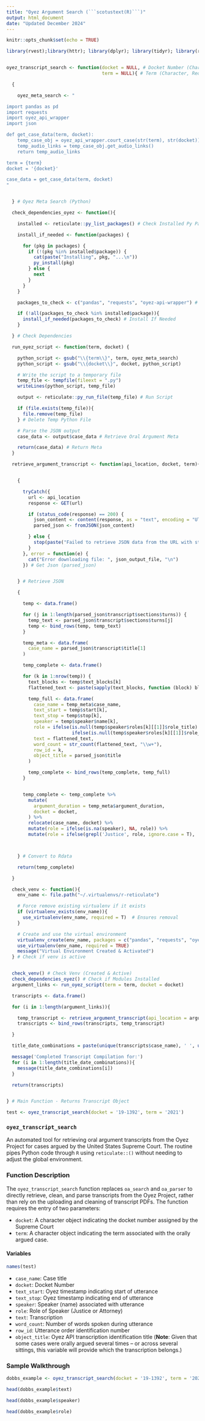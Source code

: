 ```yaml
---
title: "Oyez Argument Search (```scotustext(R)```)"
output: html_document
date: "Updated December 2024"
---
```


```r
knitr::opts_chunk$set(echo = TRUE)

library(rvest);library(httr); library(dplyr); library(tidyr); library(reticulate); library(jsonlite); library(dplyr); library(httr); library(tidyr); library(stringr); library(stringi); library(rvest); library(jsonlite)


oyez_transcript_search <- function(docket = NULL, # Docket Number (Character, Req.)
                                   term = NULL){ # Term (Character, Req)

  {

    oyez_meta_search <- "

import pandas as pd
import requests
import oyez_api_wrapper
import json

def get_case_data(term, docket):
    temp_case_obj = oyez_api_wrapper.court_case(str(term), str(docket))
    temp_audio_links = temp_case_obj.get_audio_links()
    return temp_audio_links

term = {term}
docket = '{docket}'

case_data = get_case_data(term, docket)
"


  } # Oyez Meta Search (Python)

  check_dependencies_oyez <- function(){

    installed <- reticulate::py_list_packages() # Check Installed Py Packages

    install_if_needed <- function(packages) {

      for (pkg in packages) {
        if (!(pkg %in% installed$package)) {
          cat(paste("Installing", pkg, "...\n"))
          py_install(pkg)
        } else {
          next
        }
      }
    }

    packages_to_check <- c("pandas", "requests", "oyez-api-wrapper") # Check if Already Downloaded

    if (!all(packages_to_check %in% installed$package)){
      install_if_needed(packages_to_check) # Install If Needed
    }

  } # Check Dependencies

  run_oyez_script <- function(term, docket) {

    python_script <- gsub("\\{term\\}", term, oyez_meta_search)
    python_script <- gsub("\\{docket\\}", docket, python_script)

    # Write the script to a temporary file
    temp_file <- tempfile(fileext = ".py")
    writeLines(python_script, temp_file)

    output <- reticulate::py_run_file(temp_file) # Run Script

    if (file.exists(temp_file)){
      file.remove(temp_file)
    } # Delete Temp Python File

    # Parse the JSON output
    case_data <- output$case_data # Retrieve Oral Argument Meta

    return(case_data) # Return Meta
  }

  retrieve_argument_transcript <- function(api_location, docket, term){


    {

      tryCatch({
        url <- api_location
        response <- GET(url)

        if (status_code(response) == 200) {
          json_content <- content(response, as = "text", encoding = "UTF-8")  # Specify the encoding
          parsed_json <- fromJSON(json_content)

        } else {
          stop(paste("Failed to retrieve JSON data from the URL with status code:", status_code(response)))
        }
      }, error = function(e) {
        cat("Error downloading file: ", json_output_file, "\n")
      }) # Get Json (parsed_json)


    } # Retrieve JSON

    {

      temp <- data.frame()

      for (j in 1:length(parsed_json$transcript$sections$turns)) {
        temp_text <- parsed_json$transcript$sections$turns[j]
        temp <- bind_rows(temp, temp_text)
      }

      temp_meta <- data.frame(
        case_name = parsed_json$transcript$title[1]
      )

      temp_complete <- data.frame()

      for (k in 1:nrow(temp)) {
        text_blocks <- temp$text_blocks[k]
        flattened_text <- paste(sapply(text_blocks, function (block) block$text), collapse = " ")

        temp_full <- data.frame(
          case_name = temp_meta$case_name,
          text_start = temp$start[k],
          text_stop = temp$stop[k],
          speaker = temp$speaker$name[k],
          role = ifelse(is.null(temp$speaker$roles[k][[1]]$role_title) && is.null(temp$speaker$name[k]), "NA",
                        ifelse(is.null(temp$speaker$roles[k][[1]]$role_title), "Attorney", temp$speaker$roles[k][[1]]$role_title)),
          text = flattened_text,
          word_count = str_count(flattened_text, "\\w+"),
          row_id = k,
          object_title = parsed_json$title
        )

        temp_complete <- bind_rows(temp_complete, temp_full)
      }


      temp_complete <- temp_complete %>%
        mutate(
          argument_duration = temp_meta$argument_duration,
          docket = docket,
        ) %>%
        relocate(case_name, docket) %>%
        mutate(role = ifelse(is.na(speaker), NA, role)) %>%
        mutate(role = ifelse(grepl('Justice', role, ignore.case = T), 'Justice', role))



    } # Convert to Rdata

    return(temp_complete)

  }

  check_venv <- function(){
    env_name <- file.path("~/.virtualenvs/r-reticulate")

    # Force remove existing virtualenv if it exists
    if (virtualenv_exists(env_name)){
      use_virtualenv(env_name, required = T)  # Ensures removal
    }

    # Create and use the virtual environment
    virtualenv_create(env_name, packages = c("pandas", "requests", "oyez-api-wrapper", "numpy"))
    use_virtualenv(env_name, required = TRUE)
    message("Virtual Environment Created & Activated")
  } # Check if venv is active


  check_venv() # Check Venv (Created & Active)
  check_dependencies_oyez() # Check if Modules Installed
  argument_links <- run_oyez_script(term = term, docket = docket)

  transcripts <- data.frame()

  for (i in 1:length(argument_links)){

    temp_transcript <- retrieve_argument_transcript(api_location = argument_links[[i]], docket = docket, term = term)
    transcripts <- bind_rows(transcripts, temp_transcript)

  }

  title_date_combinations = paste(unique(transcripts$case_name), ' ', unique(transcripts$object_title))

  message('Completed Transcript Compilation for:')
  for (i in 1:length(title_date_combinations)){
    message(title_date_combinations[i])
  }

  return(transcripts)


} # Main Function - Returns Transcript Object

test <- oyez_transcript_search(docket = '19-1392', term = '2021')

```


### ```oyez_transcript_search```

An automated tool for retrieving oral argument transcripts from the Oyez Project for cases argued by the United States Supreme Court. The routine pipes Python code through `R` using `reticulate::()` without needing to adjust the global environment. 

### Function Description

The `oyez_transcript_search` function replaces `oa_search` and `oa_parser` to directly retrieve, clean, and parse transcripts from the Oyez Project, rather than rely on the uploading and cleaning of transcript PDFs. The function requires the entry of two parameters: 

- `docket`: A character object indicating the docket number assigned by the Supreme Court
- `term`: A character object indicating the term associated with the orally argued case.

#### Variables

```r

names(test)

```

- `case_name`: Case title
- `docket`: Docket Number
- `text_start`: Oyez timestamp indicating start of utterance
- `text_stop`: Oyez timestamp indicating end of utterance
- `speaker`: Speaker (name) associated with utterance
- `role`: Role of Speaker (Justice or Attorney)
- `text`: Transcription
- `word_count`: Number of words spoken during utterance
- `row_id`: Utterance order identification number
- `object_title`:  Oyez API transcription identification title (**Note**: Given that some cases were orally argued several times -- or across several sittings, this variable will provide which the transcription belongs.)

### Sample Walkthrough

```r

dobbs_example <- oyez_transcript_search(docket = '19-1392', term = '2021')

head(dobbs_example$text)

head(dobbs_example$speaker)

head(dobbs_example$role)


```
